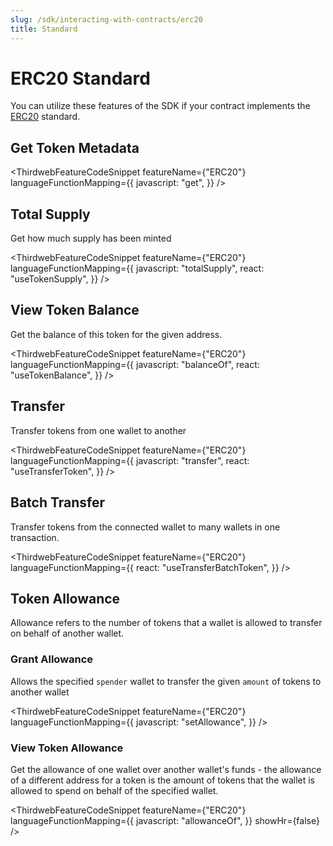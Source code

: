 ```yaml
---
slug: /sdk/interacting-with-contracts/erc20
title: Standard
---
```



# ERC20 Standard

You can utilize these features of the SDK if your contract implements the [ERC20](/contractkit/interfaces/erc20) standard.

<div className="row" style={{ marginBottom: 24 }}>
  <div className="col col--12" style={{ marginTop: 8 }}>
    <QuickstartCard
      name="Learn how to implement ERC721Burnable in your smart contract"
      link={"/contractkit/base-contracts/erc-20/erc20base"}
      image="/assets/icons/general.png"
    />
  </div>
</div>

## Get Token Metadata

<ThirdwebFeatureCodeSnippet
  featureName={"ERC20"}
  languageFunctionMapping={{
    javascript: "get",
  }}
/>

## Total Supply

Get how much supply has been minted

<ThirdwebFeatureCodeSnippet
  featureName={"ERC20"}
  languageFunctionMapping={{
    javascript: "totalSupply",
    react: "useTokenSupply",
  }}
/>

## View Token Balance

Get the balance of this token for the given address.

<ThirdwebFeatureCodeSnippet
  featureName={"ERC20"}
  languageFunctionMapping={{
    javascript: "balanceOf",
    react: "useTokenBalance",
  }}
/>

## Transfer

Transfer tokens from one wallet to another

<ThirdwebFeatureCodeSnippet
  featureName={"ERC20"}
  languageFunctionMapping={{
    javascript: "transfer",
    react: "useTransferToken",
  }}
/>

## Batch Transfer

Transfer tokens from the connected wallet to many wallets in one transaction.

<ThirdwebFeatureCodeSnippet
  featureName={"ERC20"}
  languageFunctionMapping={{
    react: "useTransferBatchToken",
  }}
/>

## Token Allowance

Allowance refers to the number of tokens that a wallet is allowed to transfer on behalf of another wallet.

### Grant Allowance

Allows the specified `spender` wallet to transfer the given `amount` of tokens to another wallet

<ThirdwebFeatureCodeSnippet
  featureName={"ERC20"}
  languageFunctionMapping={{
    javascript: "setAllowance",
  }}
/>

### View Token Allowance

Get the allowance of one wallet over another wallet's funds - the allowance of a different address for a token is the amount of tokens that the wallet is allowed to spend on behalf of the specified wallet.

<ThirdwebFeatureCodeSnippet
  featureName={"ERC20"}
  languageFunctionMapping={{
    javascript: "allowanceOf",
  }}
  showHr={false}
/>
